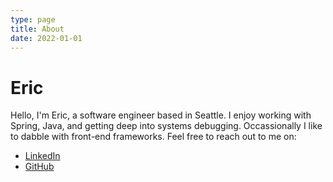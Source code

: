 ```yaml
---
type: page
title: About
date: 2022-01-01
---
```


# Eric

Hello, I'm Eric, a software engineer based in Seattle. I enjoy working with Spring, Java, and getting deep into systems debugging.
Occassionally I like to dabble with front-end frameworks. Feel free to reach out to me on:

- [LinkedIn](https://www.linkedin.com/in/erhkim/)
- [GitHub](https://github.com/erhkim)